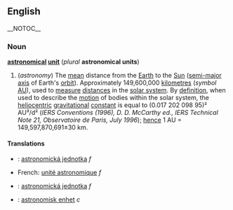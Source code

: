 ==English==
__NOTOC__
===Noun===
'''[[astronomical]] [[unit]]''' (''plural'' '''astronomical units''')

#(''astronomy'') The [[mean]] distance from the [[Earth]] to the [[Sun]] ([[semi-major]] [[axis]] of Earth's [[orbit]]). Approximately 149,600,000 [[kilometre]]s (''symbol'' [[AU]]), used to [[measure]] [[distance]]s in the [[solar system]]. By [[definition]], when used to describe the [[motion]] of bodies within the solar system, the [[heliocentric]] [[gravitational]] [[constant]] is equal to (0.017 202 098 95)² AU³/d² (''IERS Conventions (1996), D. D. McCarthy ed., IERS Technical Note 21, Observatoire de Paris, July 1996''); [[hence]] 1 AU = 149,597,870,691±30 km.

====Translations====
*{{cz}}: [[astronomická jednotka]] ''f''
*French: [[unité astronomique]] ''f''
*{{sk}}: [[astronomická jednotka]] ''f''
*{{sv}}: [[astronomisk enhet]] ''c''